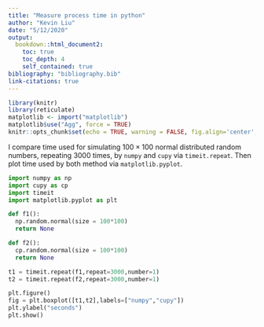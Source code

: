 ```yaml
---
title: "Measure process time in python"
author: "Kevin Liu"
date: "5/12/2020"
output: 
  bookdown::html_document2:
    toc: true
    toc_depth: 4
    self_contained: true
bibliography: "bibliography.bib"
link-citations: true
---
```


```r
library(knitr)
library(reticulate)
matplotlib <- import("matplotlib")
matplotlib$use("Agg", force = TRUE)
knitr::opts_chunk$set(echo = TRUE, warning = FALSE, fig.align='center',python = reticulate::eng_python, fig.width = 8*0.7,fig.height = 8*0.7)
```

I compare time used for simulating $100\times 100$ normal distributed random numbers, repeating 3000 times, by `numpy` and `cupy` via `timeit.repeat`. Then plot time used by both method via `matplotlib.pyplot`.

```python
import numpy as np
import cupy as cp
import timeit
import matplotlib.pyplot as plt

def f1():
  np.random.normal(size = 100*100)
  return None

def f2():
  cp.random.normal(size = 100*100)
  return None

t1 = timeit.repeat(f1,repeat=3000,number=1)
t2 = timeit.repeat(f2,repeat=3000,number=1)

plt.figure()
fig = plt.boxplot([t1,t2],labels=["numpy","cupy"])
plt.ylabel("seconds")
plt.show()
```